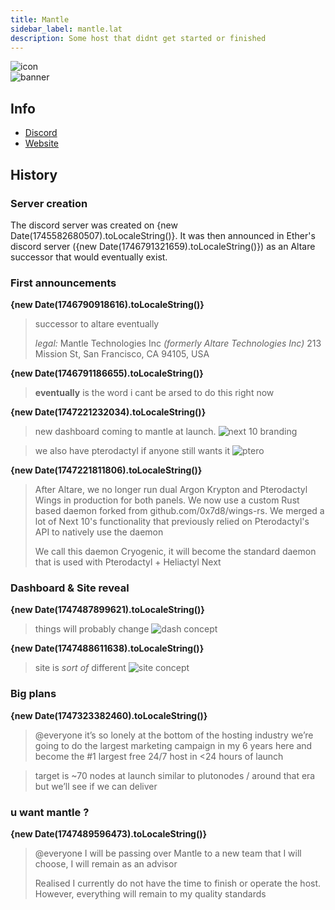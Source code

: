 ```yaml
---
title: Mantle
sidebar_label: mantle.lat
description: Some host that didnt get started or finished
---
```


![icon](https://summerhosts.github.io/media/mantle/icon.webp)  
![banner](https://summerhosts.github.io/media/mantle/banner.webp)

## Info
* [Discord](https://discord.gg/bj7ypc3U)
* [Website](https://mantle.lat/)
 
## History
### Server creation
The discord server was created on {new Date(1745582680507).toLocaleString()}. It was then announced in Ether's discord server ({new Date(1746791321659).toLocaleString()}) as an Altare successor that would eventually exist.

### First announcements
**{new Date(1746790918616).toLocaleString()}**
>successor to altare eventually
>
>*legal:*
>Mantle Technologies Inc *(formerly Altare Technologies Inc)*
>213 Mission St, San Francisco, CA 94105, USA
>

**{new Date(1746791186655).toLocaleString()}**
>**eventually** is the word i cant be arsed to do this right now
>

**{new Date(1747221232034).toLocaleString()}**
>new dashboard coming to mantle at launch.
>![next 10 branding](https://summerhosts.github.io/media/SRYDEN/heliactyl/next_10_branding.png)
>

>we also have pterodactyl if anyone still wants it
>![ptero](https://summerhosts.github.io/media/mantle/panel_1.png)
>

**{new Date(1747221811806).toLocaleString()}**
>After Altare, we no longer run dual Argon Krypton and Pterodactyl Wings in production for both panels. We now use a custom Rust based daemon forked from github.com/0x7d8/wings-rs. We merged a lot of Next 10's functionality that previously relied on Pterodactyl's API to natively use the daemon
>
>We call this daemon Cryogenic, it will become the standard daemon that is used with Pterodactyl + Heliactyl Next
>

### Dashboard & Site reveal
**{new Date(1747487899621).toLocaleString()}**  
>things will probably change
>![dash concept](https://summerhosts.github.io/media/mantle/dash_concept.png)
>

**{new Date(1747488611638).toLocaleString()}**  
>site is *sort of* different
>![site concept](https://summerhosts.github.io/media/mantle/website_concept.png)
>

### Big plans
**{new Date(1747323382460).toLocaleString()}**  
>@everyone it’s so lonely at the bottom of the hosting industry we’re going to do the largest marketing campaign in my 6 years here and become the \#1 largest free 24/7 host in \<24 hours of launch
>

>target is ~70 nodes at launch similar to plutonodes / around that era but we’ll see if we can deliver
>

### u want mantle ?
**{new Date(1747489596473).toLocaleString()}**  
>@everyone I will be passing over Mantle to a new team that I will choose, I will remain as an advisor 
>
>Realised I currently do not have the time to finish or operate the host. However, everything will remain to my quality standards
>